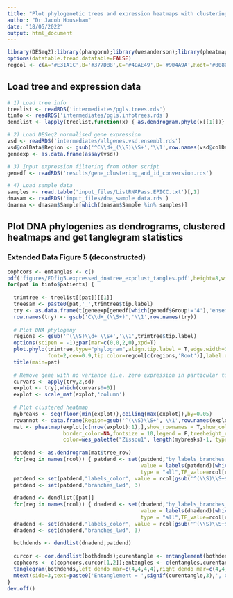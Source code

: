 ```yaml
---
title: "Plot phylogenetic trees and expression heatmaps with clustering fot matched DNA-RNA samples (8 tumours)"
author: "Dr Jacob Househam"
date: "18/05/2022"
output: html_document
---
```


```r
library(DESeq2);library(phangorn);library(wesanderson);library(pheatmap);library(data.table);library(phylogram);library(dendextend)
options(datatable.fread.datatable=FALSE)
regcol <- c(A='#E31A1C',B='#377DB8',C='#4DAE49',D='#904A9A',Root='#808080');rcol <- regcol[c(1:4)]
```

## Load tree and expression data
```r
# 1) Load tree info
treelist <- readRDS('intermediates/pgls.trees.rds')
tinfo <- readRDS('intermediates/pgls.infotrees.rds')
dendlist <- lapply(treelist,function(x) { as.dendrogram.phylo(x[[1]])} )

# 2) Load DESeq2 normalised gene expression
vsd <- readRDS('intermediates/allgenes.vsd.ensembl.rds')
vsd@colData$Region <- gsub('^C\\d+_(\\S)\\S+','\\1',row.names(vsd@colData))
geneexp <- as.data.frame(assay(vsd))

# 3) Input expression filtering from other script
genedf <- readRDS('results/gene_clustering_and_id_conversion.rds')

# 4) Load sample data
samples <- read.table('input_files/ListRNAPass.EPICC.txt')[,1]
dnasam <- readRDS('input_files/dna_sample_data.rds')
dnarna <- dnasam$Sample[which(dnasam$Sample %in% samples)]
```

## Plot DNA phylogenies as dendrograms, clustered heatmaps and get tanglegram statistics
### Extended Data Figure 5 (deconstructed)
```r
cophcors <- entangles <- c()
pdf('figures/EDfig5.expressed_dnatree_expclust_tangles.pdf',height=8,width=5)
for(pat in tinfo$patients) {
  
  trimtree <- treelist[[pat]][[1]]
  treesam <- paste0(pat,'_',trimtree$tip.label)
  try <- as.data.frame(t(geneexp[genedf[which(genedf$Group!='4'),'ensembl_gene_id'],treesam]))
  row.names(try) <- gsub('C\\d+_(\\S+)','\\1',row.names(try))
  
  # Plot DNA phylogeny
  regions <- gsub('^(\\S)\\d+_\\S+','\\1',trimtree$tip.label)
  options(scipen = -1);par(mar=c(0,0,2,0),xpd=T)
  plot.phylo(trimtree,type="phylogram",align.tip.label = T,edge.width=3,
             font=2,cex=0.9,tip.color=regcol[c(regions,'Root')],label.offset=20)
  title(main=pat)
  
  # Remove gene with no variance (i.e. zero expression in particular tumour)
  curvars <- apply(try,2,sd)
  explot <- try[,which(curvars!=0)]
  explot <- scale_mat(explot,'column')
  
  # Plot clustered heatmap
  mybreaks <- seq(floor(min(explot)),ceiling(max(explot)),by=0.05)
  rowannot <- data.frame(Region=gsub('^(\\S)\\S+','\\1',row.names(explot)));row.names(rowannot) <- row.names(explot)
  mat <- pheatmap(explot[c(nrow(explot):1),],show_rownames = T,show_colnames=F,cluster_rows=T,cluster_cols=T,treeheight_col=0,
                  border_color=NA,fontsize = 10,legend = F,treeheight_row = 100,
                  color=wes_palette("Zissou1", length(mybreaks)-1, type = "continuous"),breaks=mybreaks)
  
  patdend <- as.dendrogram(mat$tree_row)
  for(reg in names(rcol)) { patdend <- set(patdend,"by_labels_branches_col",
                                           value = labels(patdend)[which(gsub('^(\\S)\\S+$','\\1',labels(patdend))==reg)],
                                           type = "all",TF_value=rcol[reg]) }
  patdend <- set(patdend,"labels_color", value = rcol[gsub('^(\\S)\\S+$','\\1',labels(patdend))])
  patdend <- set(patdend,"branches_lwd", 3)
  
  dnadend <- dendlist[[pat]]
  for(reg in names(rcol)) { dnadend <- set(dnadend,"by_labels_branches_col",
                                           value = labels(dnadend)[which(gsub('^(\\S)\\S+$','\\1',labels(dnadend))==reg)],
                                           type = "all",TF_value=rcol[reg]) }
  dnadend <- set(dnadend,"labels_color", value = rcol[gsub('^(\\S)\\S+$','\\1',labels(dnadend))])
  dnadend <- set(dnadend,"branches_lwd", 3)
  
  bothdends <- dendlist(dnadend,patdend)
  
  curcor <- cor.dendlist(bothdends);curentangle <- entanglement(bothdends)
  cophcors <- c(cophcors,curcor[1,2]);entangles <- c(entangles,curentangle)
  tanglegram(bothdends,left_dendo_mar=c(4,4,4,4),right_dendo_mar=c(4,4,4,4),main_left = paste0(pat,' DNA'),main_right= paste0(pat,' RNA'))
  mtext(side=3,text=paste0('Entanglement = ',signif(curentangle,3),', Correlation = ',signif(curcor[1,2],3)),line=0,font=2,cex=0.75)
}
dev.off()
```

